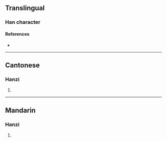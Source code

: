 {{character info/new}}
==Translingual==

===Han character===
{{Han char|rn=85|rad=水|as=13|sn=16|four=30136|canj=EYTP|ids=⿰氵意}}

====References====
* {{Han ref|kx=0654.010|dkj=18422|dj=1064.020|hdz=31764.030|uh=6FBA|ud=28602|bh=E9F9|bd=59897}}

----

==Cantonese==

===Hanzi===
{{yue-hanzi|jyut=|y=yik1}}

# {{defn|lang=yue|sort=水13}}

----

==Mandarin==

===Hanzi===
{{cmn-hanzi|pin=[[jiāo]] ([[jiao1]]), [[jiào]] ([[jiao4]]), [[yì]] ([[yi4]])|wg=chiao<sup>1</sup>, chiao<sup>4</sup>, i<sup>4</sup>}}

# {{defn|lang=cmn|sort=水13}}